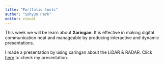 ```yaml
---
title: "Portfolio tools"
author: "Sohyun Park"
editor: visual
---
```


This week we will be learn about **Xaringan**. It is effective in making digital communication neat and manageable by producing interactive and dynamic presentations.

I made a presentation by using xaringan about the LiDAR & RADAR. Click [here](https://zerop17.github.io/xaringan/#1) to check my presentation.

